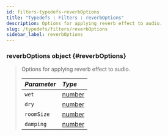 ```yaml
---
id: filters-typedefs-reverbOptions
title: "Typedefs : Filters : reverbOptions"
description: Options for applying reverb effect to audio.
slug: /typedefs/filters/reverbOptions
sidebar_label: reverbOptions
---
```



### reverbOptions <span className="info badge">object</span> {#reverbOptions}

> Options for applying reverb effect to audio.
>
> | <i className="fa-solid fa-hashtag"/> Parameter | <i className="fa-solid fa-font"/> Type                                                            |
> |:-----------------------------------------------|:--------------------------------------------------------------------------------------------------|
> | `wet`                                          | [number](https://developer.mozilla.org/en-US/docs/Web/JavaScript/Reference/Global_Objects/Number) |
> | `dry`                                          | [number](https://developer.mozilla.org/en-US/docs/Web/JavaScript/Reference/Global_Objects/Number) |
> | `roomSize`                                     | [number](https://developer.mozilla.org/en-US/docs/Web/JavaScript/Reference/Global_Objects/Number) |
> | `damping`                                      | [number](https://developer.mozilla.org/en-US/docs/Web/JavaScript/Reference/Global_Objects/Number) |